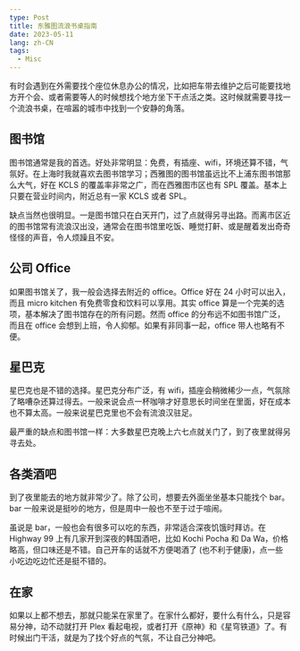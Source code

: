 ```yaml
---
type: Post
title: 东雅图流浪书桌指南
date: 2023-05-11
lang: zh-CN
tags:
  - Misc
---
```


有时会遇到在外需要找个座位休息办公的情况，比如把车带去维护之后可能要找地方开个会、或者需要等人的时候想找个地方坐下干点活之类。这时候就需要寻找一个流浪书桌，在喧嚣的城市中找到一个安静的角落。

## 图书馆

图书馆通常是我的首选。好处非常明显：免费，有插座、wifi，环境还算不错，气氛好。在上海时我就喜欢去图书馆学习；西雅图的图书馆虽远比不上浦东图书馆那么大气，好在 KCLS 的覆盖率非常之广，而在西雅图市区也有 SPL 覆盖。基本上只要在营业时间内，附近总有一家 KCLS 或者 SPL。

缺点当然也很明显。一是图书馆只在白天开门，过了点就得另寻出路。而离市区近的图书馆常有流浪汉出没，通常会在图书馆里吃饭、睡觉打鼾、或是醒着发出奇奇怪怪的声音，令人烦躁且不安。

## 公司 Office

如果图书馆关了，我一般会选择去附近的 office。Office 好在 24 小时可以出入，而且 micro kitchen 有免费零食和饮料可以享用。其实 office 算是一个完美的选项，基本解决了图书馆存在的所有问题。然而 office 的分布远不如图书馆广泛，而且在 office 会想到上班，令人抑郁。如果有非同事一起，office 带人也略有不便。

## 星巴克

星巴克也是不错的选择。星巴克分布广泛，有 wifi，插座会稍微稀少一点，气氛除了略嘈杂还算过得去。一般来说会点一杯咖啡才好意思长时间坐在里面，好在成本也不算太高。一般来说星巴克里也不会有流浪汉驻足。

最严重的缺点和图书馆一样：大多数星巴克晚上六七点就关门了，到了夜里就得另寻去处。

## 各类酒吧

到了夜里能去的地方就非常少了。除了公司，想要去外面坐坐基本只能找个 bar。bar 一般来说是挺吵的地方，但是周中一般也不至于过于喧闹。

虽说是 bar，一般也会有很多可以吃的东西，非常适合深夜饥饿时拜访。在 Highway 99 上有几家开到深夜的韩国酒吧，比如 Kochi Pocha 和 Da Wa，价格略高，但口味还是不错。自己开车的话就不方便喝酒了 (也不利于健康)，点一些小吃边吃边忙还是挺不错的。

## 在家

如果以上都不想去，那就只能呆在家里了。在家什么都好，要什么有什么，只是容易分神，动不动就打开 Plex 看起电视，或者打开《原神》和《星穹铁道》了。有时候出门干活，就是为了找个好点的气氛，不让自己分神吧。
